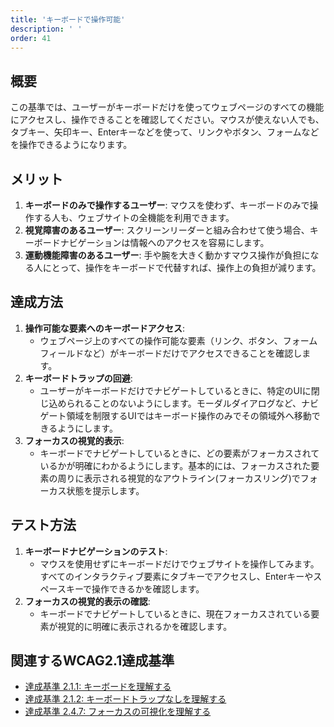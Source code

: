 ```yaml
---
title: 'キーボードで操作可能'
description: ' '
order: 41
---
```


## 概要
この基準では、ユーザーがキーボードだけを使ってウェブページのすべての機能にアクセスし、操作できることを確認してください。マウスが使えない人でも、タブキー、矢印キー、Enterキーなどを使って、リンクやボタン、フォームなどを操作できるようになります。

## メリット
1. **キーボードのみで操作するユーザー**: マウスを使わず、キーボードのみで操作する人も、ウェブサイトの全機能を利用できます。
2. **視覚障害のあるユーザー**: スクリーンリーダーと組み合わせて使う場合、キーボードナビゲーションは情報へのアクセスを容易にします。
3. **運動機能障害のあるユーザー**: 手や腕を大きく動かすマウス操作が負担になる人にとって、操作をキーボードで代替すれば、操作上の負担が減ります。

## 達成方法
1. **操作可能な要素へのキーボードアクセス**:
    - ウェブページ上のすべての操作可能な要素（リンク、ボタン、フォームフィールドなど）がキーボードだけでアクセスできることを確認します。
2. **キーボードトラップの回避**:
    - ユーザーがキーボードだけでナビゲートしているときに、特定のUIに閉じ込められることのないようにします。モーダルダイアログなど、ナビゲート領域を制限するUIではキーボード操作のみでその領域外へ移動できるようにします。
3. **フォーカスの視覚的表示**:
    - キーボードでナビゲートしているときに、どの要素がフォーカスされているかが明確にわかるようにします。基本的には、フォーカスされた要素の周りに表示される視覚的なアウトライン(フォーカスリング)でフォーカス状態を提示します。

## テスト方法
1. **キーボードナビゲーションのテスト**:
    - マウスを使用せずにキーボードだけでウェブサイトを操作してみます。すべてのインタラクティブ要素にタブキーでアクセスし、Enterキーやスペースキーで操作できるかを確認します。
2. **フォーカスの視覚的表示の確認**:
    - キーボードでナビゲートしているときに、現在フォーカスされている要素が視覚的に明確に表示されるかを確認します。

## 関連するWCAG2.1達成基準
- [達成基準 2.1.1: キーボードを理解する](https://waic.jp/translations/WCAG21/Understanding/keyboard)
- [達成基準 2.1.2: キーボードトラップなしを理解する](https://waic.jp/translations/WCAG21/Understanding/no-keyboard-trap.html)
- [達成基準 2.4.7: フォーカスの可視化を理解する](https://waic.jp/translations/WCAG21/Understanding/focus-visible.html)

